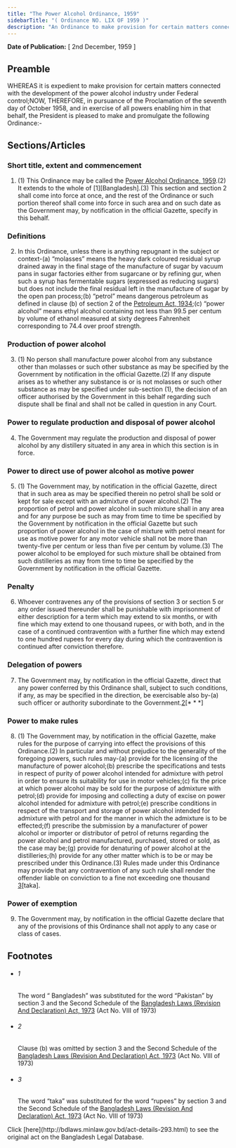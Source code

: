 ```yaml
---
title: "The Power Alcohol Ordinance, 1959"
sidebarTitle: "( Ordinance NO. LIX OF 1959 )"
description: "An Ordinance to make provision for certain matters connected with the development of the power alcohol industry.♣"
---
```


**Date of Publication:** [ 2nd December, 1959 ]

## Preamble

WHEREAS it is expedient to make provision for certain matters connected with the development of the power alcohol industry under Federal control;NOW, THEREFORE, in pursuance of the Proclamation of the seventh day of October 1958, and in exercise of all powers enabling him in that behalf, the President is pleased to make and promulgate the following Ordinance:-

## Sections/Articles

### Short title, extent and commencement

1. (1) This Ordinance may be called the [Power Alcohol Ordinance, 1959](/act-293.html "Power Alcohol Ordinance, 1959").(2) It extends to the whole of [1][Bangladesh].(3) This section and section 2 shall come into force at once, and the rest of the Ordinance or such portion thereof shall come into force in such area and on such date as the Government may, by notification in the official Gazette, specify in this behalf.

### Definitions

2. In this Ordinance, unless there is anything repugnant in the subject or context-(a) “molasses” means the heavy dark coloured residual syrup drained away in the final stage of the manufacture of sugar by vacuum pans in sugar factories either from sugarcane or by refining gur, when such a syrup has fermentable sugars (expressed as reducing sugars) but does not include the final residual left in the manufacture of sugar by the open pan process;(b) “petrol” means dangerous petroleum as defined in clause (b) of section 2 of the [Petroleum Act, 1934](/act-166.html "Petroleum Act, 1934");(c) “power alcohol” means ethyl alcohol containing not less than 99.5 per centum by volume of ethanol measured at sixty degrees Fahrenheit corresponding to 74.4 over proof strength.

### Production of power alcohol

3. (1) No person shall manufacture power alcohol from any substance other than molasses or such other substance as may be specified by the Government by notification in the official Gazette.(2) If any dispute arises as to whether any substance is or is not molasses or such other substance as may be specified under sub-section (1), the decision of an officer authorised by the Government in this behalf regarding such dispute shall be final and shall not be called in question in any Court.

### Power to regulate production and disposal of power alcohol

4. The Government may regulate the production and disposal of power alcohol by any distillery situated in any area in which this section is in force.

### Power to direct use of power alcohol as motive power

5. (1) The Government may, by notification in the official Gazette, direct that in such area as may be specified therein no petrol shall be sold or kept for sale except with an admixture of power alcohol.(2) The proportion of petrol and power alcohol in such mixture shall in any area and for any purpose be such as may from time to time be specified by the Government by notification in the official Gazette but such proportion of power alcohol in the case of mixture with petrol meant for use as motive power for any motor vehicle shall not be more than twenty-five per centum or less than five per centum by volume.(3) The power alcohol to be employed for such mixture shall be obtained from such distilleries as may from time to time be specified by the Government by notification in the official Gazette.

### Penalty

6. Whoever contravenes any of the provisions of section 3 or section 5 or any order issued thereunder shall be punishable with imprisonment of either description for a term which may extend to six months, or with fine which may extend to one thousand rupees, or with both, and in the case of a continued contravention with a further fine which may extend to one hundred rupees for every day during which the contravention is continued after conviction therefore.

### Delegation of powers

7. The Government may, by notification in the official Gazette, direct that any power conferred by this Ordinance shall, subject to such conditions, if any, as may be specified in the direction, be exercisable also by-(a) such officer or authority subordinate to the Government.[2](1)[\* \* \*]

### Power to make rules

8. (1) The Government may, by notification in the official Gazette, make rules for the purpose of carrying into effect the provisions of this Ordinance.(2) In particular and without prejudice to the generality of the foregoing powers, such rules may-(a) provide for the licensing of the manufacture of power alcohol;(b) prescribe the specifications and tests in respect of purity of power alcohol intended for admixture with petrol in order to ensure its suitability for use in motor vehicles;(c) fix the price at which power alcohol may be sold for the purpose of admixture with petrol;(d) provide for imposing and collecting a duty of excise on power alcohol intended for admixture with petrol;(e) prescribe conditions in respect of the transport and storage of power alcohol intended for admixture with petrol and for the manner in which the admixture is to be effected;(f) prescribe the submission by a manufacturer of power alcohol or importer or distributor of petrol of returns regarding the power alcohol and petrol manufactured, purchased, stored or sold, as the case may be;(g) provide for denaturing of power alcohol at the distilleries;(h) provide for any other matter which is to be or may be prescribed under this Ordinance.(3) Rules made under this Ordinance may provide that any contravention of any such rule shall render the offender liable on conviction to a fine not exceeding one thousand [3](1)[taka].

### Power of exemption

9. The Government may, by notification in the official Gazette declare that any of the provisions of this Ordinance shall not apply to any case or class of cases.

## Footnotes

- ###### 1

  The word “ Bangladesh” was substituted for the word “Pakistan” by section 3 and the Second Schedule of the [Bangladesh Laws (Revision And Declaration) Act, 1973](/act-430.html "Bangladesh Laws (Revision And Declaration) Act, 1973") (Act No. VIII of 1973)

- ###### 2

  Clause (b) was omitted by section 3 and the Second Schedule of the [Bangladesh Laws (Revision And Declaration) Act, 1973](/act-430.html "Bangladesh Laws (Revision And Declaration) Act, 1973") (Act No. VIII of 1973)

- ###### 3

  The word “taka” was substituted for the word “rupees” by section 3 and the Second Schedule of the [Bangladesh Laws (Revision And Declaration) Act, 1973](/act-430.html "Bangladesh Laws (Revision And Declaration) Act, 1973") (Act No. VIII of 1973)

<Note>
  Click [here](http://bdlaws.minlaw.gov.bd/act-details-293.html) to see the original act on the Bangladesh Legal Database.
</Note>
